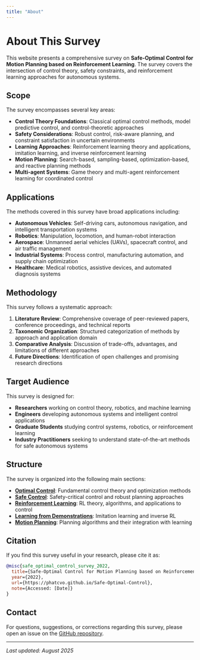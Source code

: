 ```yaml
---
title: "About"
---
```


# About This Survey

This website presents a comprehensive survey on **Safe-Optimal Control for Motion Planning based on Reinforcement Learning**. The survey covers the intersection of control theory, safety constraints, and reinforcement learning approaches for autonomous systems.

## Scope

The survey encompasses several key areas:

- **Control Theory Foundations**: Classical optimal control methods, model predictive control, and control-theoretic approaches
- **Safety Considerations**: Robust control, risk-aware planning, and constraint satisfaction in uncertain environments  
- **Learning Approaches**: Reinforcement learning theory and applications, imitation learning, and inverse reinforcement learning
- **Motion Planning**: Search-based, sampling-based, optimization-based, and reactive planning methods
- **Multi-agent Systems**: Game theory and multi-agent reinforcement learning for coordinated control

## Applications

The methods covered in this survey have broad applications including:

- **Autonomous Vehicles**: Self-driving cars, autonomous navigation, and intelligent transportation systems
- **Robotics**: Manipulation, locomotion, and human-robot interaction
- **Aerospace**: Unmanned aerial vehicles (UAVs), spacecraft control, and air traffic management  
- **Industrial Systems**: Process control, manufacturing automation, and supply chain optimization
- **Healthcare**: Medical robotics, assistive devices, and automated diagnosis systems

## Methodology

This survey follows a systematic approach:

1. **Literature Review**: Comprehensive coverage of peer-reviewed papers, conference proceedings, and technical reports
2. **Taxonomic Organization**: Structured categorization of methods by approach and application domain
3. **Comparative Analysis**: Discussion of trade-offs, advantages, and limitations of different approaches
4. **Future Directions**: Identification of open challenges and promising research directions

## Target Audience

This survey is designed for:

- **Researchers** working on control theory, robotics, and machine learning
- **Engineers** developing autonomous systems and intelligent control applications
- **Graduate Students** studying control systems, robotics, or reinforcement learning
- **Industry Practitioners** seeking to understand state-of-the-art methods for safe autonomous systems

## Structure

The survey is organized into the following main sections:

- **[Optimal Control](optimal-control.qmd)**: Fundamental control theory and optimization methods
- **[Safe Control](safe-control.qmd)**: Safety-critical control and robust planning approaches  
- **[Reinforcement Learning](reinforcement-learning.qmd)**: RL theory, algorithms, and applications to control
- **[Learning from Demonstrations](learning-from-demonstrations.qmd)**: Imitation learning and inverse RL
- **[Motion Planning](motion-planning.qmd)**: Planning algorithms and their integration with learning

## Citation

If you find this survey useful in your research, please cite it as:

```bibtex
@misc{safe_optimal_control_survey_2022,
  title={Safe-Optimal Control for Motion Planning based on Reinforcement Learning: Survey},
  year={2022},
  url={https://phatcvo.github.io/Safe-Optimal-Control},
  note={Accessed: [Date]}
}
```

## Contact

For questions, suggestions, or corrections regarding this survey, please open an issue on the [GitHub repository](https://github.com/phatcvo/Safe-Optimal-Control).

---

*Last updated: August 2025*
